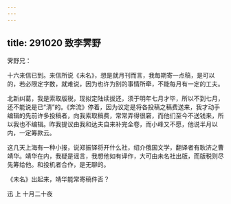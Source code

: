 ```yaml
---
---
---
```

title: 291020 致李霁野
---




霁野兄：

十六来信已到。来信所说《未名》，想是就月刊而言，我每期寄一点稿，是可以的，若必限定字数，就难说，因为也许为别的事情所牵，不能每月有一定的工夫。

北新纠葛，我是索取版税，现拟定陆续拔还，须于明年七月才毕，所以不到七月，还不能说是已“清”的。《奔流》停着，因为议定是将各投稿之稿费送来，我才动手编辑的先前许多投稿者，向我索取稿费，常常弄得很窘，而他们至今不送钱来，所以我也不编辑。昨我提议由我和达夫自来补完全卷，而小峰又不愿，他说半月以内，一定筹款云。

这几天上海有一种小报，说郑振铎将开什么社，绍介俄国文学，翻译者有耿济之曹靖华。靖华在内，我疑是谣言，我想他如有译作，大可由未名社出版，而版税则尽先筹给他。和投机者合作，是无聊的。

《未名》出起来，靖华能常寄稿件否？

迅 上 十月二十夜